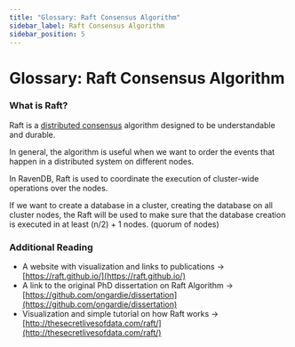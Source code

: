 ```yaml
---
title: "Glossary: Raft Consensus Algorithm"
sidebar_label: Raft Consensus Algorithm
sidebar_position: 5
---
```



# Glossary: Raft Consensus Algorithm

### What is Raft?

Raft is a [distributed consensus](https://en.wikipedia.org/wiki/Consensus_(computer_science)) algorithm designed to be understandable and durable. 

In general, the algorithm is useful when we want to order the events that happen in a distributed system on different nodes.

In RavenDB, Raft is used to coordinate the execution of cluster-wide operations over the nodes. 

If we want to create a database in a cluster, creating the database on all cluster nodes, the Raft will be used to make sure that the database creation is executed in at least (n/2) + 1 nodes. (quorum of nodes)

### Additional Reading

 * A website with visualization and links to publications -&gt; [https://raft.github.io/](https://raft.github.io/)
 * A link to the original PhD dissertation on Raft Algorithm -&gt; [https://github.com/ongardie/dissertation](https://github.com/ongardie/dissertation)
 * Visualization and simple tutorial on how Raft works -&gt; [http://thesecretlivesofdata.com/raft/](http://thesecretlivesofdata.com/raft/)
